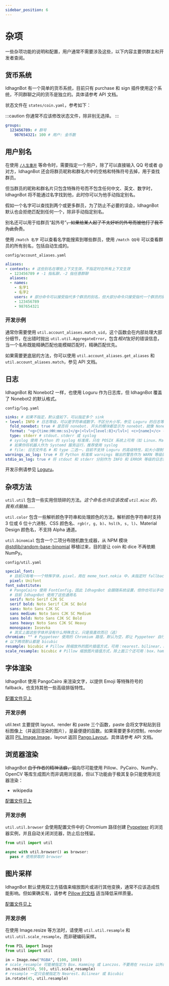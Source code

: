 ```yaml
---
sidebar_position: 6
---
```


# 杂项
一些杂项功能的说明和配置，用户通常不需要涉及这些，以下内容主要供群主和开发者查阅。

## 货币系统
IdhagnBot 有一个简单的货币系统，目前只有 <PlaceholderLink href="/docs/guide/plugins/purchase">purchase</PlaceholderLink> 和 <PlaceholderLink href="/docs/guide/plugins/sign">sign</PlaceholderLink> 插件使用这个系统，不同群聊之间的货币是独立的。具体请参考 <PlaceholderLink href="/docs/api/util.currency">API 文档</PlaceholderLink>。

状态文件在 `states/coin.yaml`，参考如下：

:::caution
你通常不应该修改状态文件，除非别无选择。
:::
```yaml
groups:
  123456789: # 群号
    987654321: 100 # 用户: 金币数
```

## 用户别名
在使用 [`/人生重开`](/docs/guide/plugins/liferestart) 等命令时，需要指定一个用户，除了可以直接输入 QQ 号或者 @ 对方，IdhagnBot 还会将群员昵称和群名片中的空格和特殊符号去掉，用于查找群员。

但当群员的昵称和群名片只包含特殊符号而不包含任何中文、英文、数字时，IdhagnBot 将不能通过名字找到他，此时你可以为他手动指定别名。

假如一个名字可以查找到两个或更多群员，为了防止不必要的误会，IdhagnBot 默认也会拒绝匹配到任何一个，除非手动指定别名。

别名还可以用于给群员“起外号”~~，如果给某人起了不太好听的外号而被他打了我不为此负责~~。

使用 `/match 名字` 可以查看名字能搜索到哪些群员，使用 `/match QQ号` 可以查看群员的所有别名，包括自动生成的。

`config/account_aliases.yaml`
```yaml
aliases:
- contexts: # 这些别名在哪些上下文生效，不指定时在所有上下文生效
  - 123456789 # -1 指私聊，-2 指任意群聊
  aliases:
  - names:
    - 名字1
    - 名字2
    users: # 部分命令可以接受指代多个群员的别名，但大部分命令只接受指代一个群员的别名
    - 123456789
    - 987654321
```

### 开发示例
通常你需要使用 `util.account_aliases.match_uid`，这个函数会在内部处理大部分细节，在出错时抛出 `util.util.AggregateError`，包含*相对*友好的错误信息，当一个名称既能精确匹配也能模糊匹配时，精确匹配优先。

如果需要更底层的方法，你可以使用 `util.account_aliases.get_aliases` 和 `util.account_aliases.match`，参见 <PlaceholderLink href="/docs/api/util.account_aliases">API 文档</PlaceholderLink>。

## 日志
IdhagnBot 和 Nonebot2 一样，也使用 Loguru 作为日志库，但 IdhagnBot 覆盖了 Nonebot2 的默认格式。

`config/log.yaml`
```yaml
sinks: # 如果不指定，默认值如下，可以指定多个 sink
- level: INFO # 日志等级，可以是字符串或数字，不区分大小写，参见 Loguru 的日志等级
  fold_nonebot: true # 是否将 nonebot. 开头的模块都显示为 nonebot，就像 Nonebot2 默认的日志一样
  format: "<g>{time:HH:mm:ss}</g>|<lvl>{level:8}</lvl>| <c>{name}</c> - {message}" # 日志格式，此处为默认格式
  type: stderr # stdout、stderr 或 syslog
  # syslog 使用 Python 的 syslog 标准库，只在 POSIX 系统上可用（如 Linux、Mac 等）
  # 如果你将机器人作为 Systemd 服务运行，推荐使用 syslog
  # file: 日志文件名 # 和 type 二选一，目前不支持 Loguru 的高级特性，如大小限制
warnings_as_log: true # 将 Python 标准库 warnings 输出的警告作为 WARN 等级的日志输出，默认为 true
stdio_as_log: true # 将 stdout 和 stderr 分别作为 INFO 和 ERROR 等级的日志输出，默认为 true
```

开发示例请参见 [Loguru](https://github.com/Delgan/loguru)。

## 杂项方法
<!-- 这里的零宽字符是 MDX v1 的限制，参见: https://docusaurus.io/zh-CN/docs/markdown-features/react#markdown-and-jsx-interoperability -->

&zwj;<PlaceholderLink href="/docs/api/util.util">`util.util`</PlaceholderLink> 包含一些实用但琐碎的方法。*这个命名也许应该改成 `util.misc` 的，我有点脑抽……*

&zwj;<PlaceholderLink href="/docs/api/util.color">`util.color`</PlaceholderLink> 包含一些解析颜色字符串和处理颜色的方法，解析颜色字符串时支持 3 位或 6 位十六进制、CSS 颜色名、`rgb(r, g, b)`、`hsl(h, s, l)`、Material Design 颜色名，不支持 Alpha 通道。

&zwj;<PlaceholderLink href="/docs/api/util.binomial">`util.binomial`</PlaceholderLink> 包含一个二项分布随机数生成器，从 NPM 模块 [@stdlib/random-base-binomial](https://github.com/stdlib-js/random-base-binomial/blob/main/lib/sample2.js) 移植过来，目的是让 coin 和 dice 不再依赖 NumPy。

`config/util.yaml`
```yaml
special_font:
  # 目前只有唯一一个特殊字体，pixel，用在 meme_text.nokia 中，未指定时 fallback 为 sans
  pixel: Unifont
font_substitute:
  # PangoCairo 使用 FontConfig，因此 IdhagnBot 会跟随系统设置，但你也可以手动覆盖
  # 目前 IdhagnBot 使用了这些通用名
  serif: Noto Serif CJK SC
  serif bold: Noto Serif CJK SC Bold
  sans: Noto Sans CJK SC
  sans medium: Noto Sans CJK SC Medium
  sans bold: Noto Sans CJK SC Bold
  sans heavy: Noto Sans CJK SC Heavy
  monospace: Iosevka
  # 其实上面这些字体并没有什么特殊含义，只是我喜欢而已（逃）
chromium: "" # Pyppeteer 使用的 Chromium 路径，默认为空，即让 Pyppeteer 自行下载
# 以下两项默认都是 bicubic
resample: bicubic # Pillow 除缩放外的图片插值方式，可用：nearest、bilinear、bicubic
scale_resample: bicubic # Pillow 缩放图片插值方式，除上面三个还可用：box、hamming、lanczos
```

## 字体渲染
IdhagnBot 使用 PangoCairo 来渲染文字，以提供 Emoji 等特殊符号的 fallback，也支持其他一些高级排版特性。

[配置文件见上](#杂项方法)

### 开发示例
util.text 主要提供 layout、render 和 paste 三个函数，paste 会将文字粘贴到目标图像上（并返回渲染的图片），是最便捷的函数。如果需要更多的控制，render 返回 [PIL.Image.Image](https://pillow.readthedocs.io/en/stable/reference/Image.html#PIL.Image.Image)，layout 返回 [Pango.Layout](https://lazka.github.io/pgi-docs/Pango-1.0/classes/Layout.html)。具体请参考 <PlaceholderLink href="/docs/api/util.text">API 文档</PlaceholderLink>。

## 浏览器渲染
IdhagnBot ~~由于作者的精神洁癖，~~偏向尽可能使用 Pillow、PyCairo、NumPy、OpenCV 等库生成图片而非调用浏览器，但以下功能由于极其复杂只能使用浏览器渲染：

* <PlaceholderLink href="/docs/guide/plugins/wikipedia">wikipedia</PlaceholderLink>

[配置文件见上](#杂项方法)

### 开发示例
`util.util.browser` 会使用配置文件中的 Chromium 路径创建 [Pyppeteer](https://github.com/pyppeteer/pyppeteer) 的浏览器实例，并且自动关闭浏览器，防止后台残留。

```python
from util import util

async with util.browser() as browser:
  pass # 使用获取的 browser
```

## 图片采样
IdhagnBot 默认使用双立方插值来缩放图片或进行其他变换，通常不应该造成性能影响。但如果确实有，请参考 [Pillow 的文档](https://pillow.readthedocs.io/en/stable/handbook/concepts.html#concept-filters) 适当降低采样质量。

[配置文件见上](#杂项方法)

### 开发示例
在使用 Image.resize 等方法时，请使用 `util.util.resample` 和 `util.util.scale_resample`，而非硬编码采样。

```python
from PIL import Image
from util import util

im = Image.new("RGBA", (100, 100))
# scale_resample 可能被指定为 Box、Hamming 或 Lanczos，不要用在 resize 以外的方法中
im.resize((50, 50), util.scale_resample)
# resample 一定只会被指定为 Nearest、Bilinear 或 Bicubic
im.rotate(45, util.resample)
```
